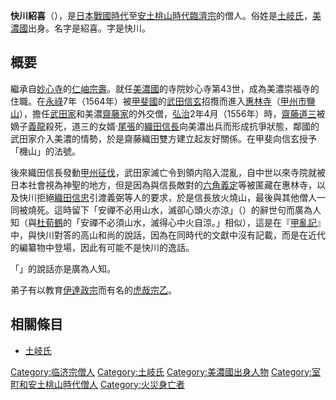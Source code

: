 {{japanese|japanese=快川 紹喜|kana=かいせん じょうき|romaji=Kaisen Jōki}}
'''快川紹喜'''（{{bd||生年不詳|1582年|4月25日}}），是[[日本戰國時代|日本戰國時代]]至[[安土桃山時代|安土桃山時代]][[臨濟宗|臨濟宗]]的僧人。俗姓是[[土岐氏|土岐氏]]，[[美濃國|美濃國]]出身。名字是紹喜。字是快川。

== 概要 ==
繼承自[[妙心寺|妙心寺]]的[[仁岫宗壽|仁岫宗壽]]。就任[[美濃國|美濃國]]的寺院妙心寺第43世，成為美濃崇福寺的住職。在[[永祿|永祿]]7年（1564年）被[[甲斐國|甲斐國]]的[[武田信玄|武田信玄]]招攬而進入[[惠林寺|惠林寺]]（[[甲州市|甲州市]][[鹽山市|鹽山]]），擔任[[武田氏|武田家]]和美濃[[齋藤氏|齋藤家]]的外交僧，[[弘治_(後奈良天皇)|弘治]]2年4月（1556年）時，[[齋藤道三|齋藤道三]]被嫡子[[齋藤義龍|義龍]]殺死，道三的女婿‧[[尾張|尾張]]的[[織田信長|織田信長]]向美濃出兵而形成抗爭狀態，鄰國的武田家介入美濃的情勢，於是齋藤織田雙方建立起友好關係。在甲斐向信玄授予「機山」的法號。

後來織田信長發動[[甲州征伐|甲州征伐]]，武田家滅亡令到領内陷入混亂，自中世以來寺院就被日本社會視為神聖的地方，但是因為與信長敵對的[[六角義定|六角義定]]等被匿藏在惠林寺，以及快川拒絕[[織田信忠|織田信忠]]引渡義弼等人的要求，於是信長放火燒山，最後與其他僧人一同被燒死。這時留下「安禪不必用山水，滅卻心頭火亦涼」（{{lang|ja|安禅必ずしも山水を用いず、心頭滅却すれば火も亦た涼し}}）的辭世句而廣為人知（與[[杜荀鶴|杜荀鶴]]的「安禪不必須山水，滅得心中火自涼。」相似），這是在『[[甲亂記|甲亂記]]』中，與快川對答的高山和尚的說話，因為在同時代的文獻中沒有記載，而是在近代的編纂物中登場，因此有可能不是快川的逸話。

「{{lang|ja|滝のぼる 鯉の心は 張り弓の 緩めば落つる 元の川瀬に}}」的說話亦是廣為人知。

弟子有以教育[[伊達政宗|伊達政宗]]而有名的[[虎哉宗乙|虎哉宗乙]]。
{{cquote|安禅不必須山水，滅却心頭火自涼。|快川紹喜{{link-ja|辞世诗|辞世}}，引自[[杜荀鶴|杜荀鶴]]的《悟空上人寺院夏日题诗》}}

== 相關條目 ==
*[[土岐氏|土岐氏]]

[[Category:临济宗僧人|Category:临济宗僧人]]
[[Category:土岐氏|Category:土岐氏]]
[[Category:美濃國出身人物|Category:美濃國出身人物]]
[[Category:室町和安土桃山時代僧人|Category:室町和安土桃山時代僧人]]
[[Category:火災身亡者|Category:火災身亡者]]